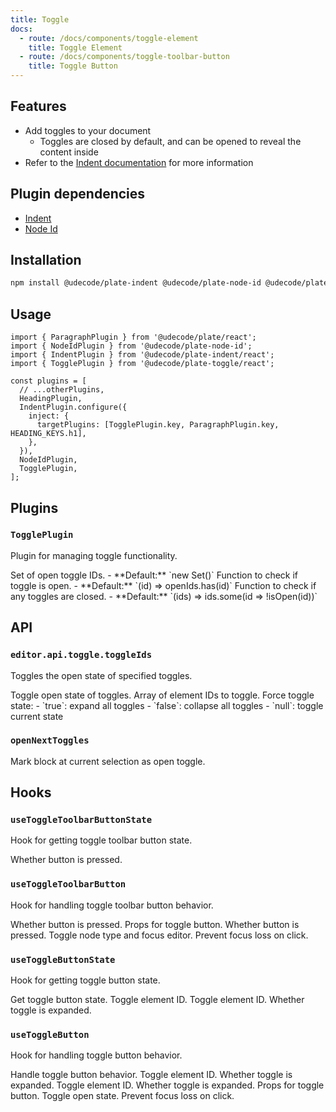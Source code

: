 ```yaml
---
title: Toggle
docs:
  - route: /docs/components/toggle-element
    title: Toggle Element
  - route: /docs/components/toggle-toolbar-button
    title: Toggle Button
---
```


<ComponentPreview name="toggle-demo" />

<PackageInfo>

## Features

- Add toggles to your document
  - Toggles are closed by default, and can be opened to reveal the content inside
- Refer to the [Indent documentation](/docs/indent) for more information

## Plugin dependencies

- [Indent](/docs/indent)
- [Node Id](/docs/node-id)

</PackageInfo>

## Installation

```bash
npm install @udecode/plate-indent @udecode/plate-node-id @udecode/plate-toggle
```

## Usage

```tsx
import { ParagraphPlugin } from '@udecode/plate/react';
import { NodeIdPlugin } from '@udecode/plate-node-id';
import { IndentPlugin } from '@udecode/plate-indent/react';
import { TogglePlugin } from '@udecode/plate-toggle/react';

const plugins = [
  // ...otherPlugins,
  HeadingPlugin,
  IndentPlugin.configure({
    inject: {
      targetPlugins: [TogglePlugin.key, ParagraphPlugin.key, HEADING_KEYS.h1],
    },
  }),
  NodeIdPlugin,
  TogglePlugin,
];
```

## Plugins

### `TogglePlugin`

Plugin for managing toggle functionality.

<API name="TogglePlugin">
<APIOptions type="object">
  <APIItem name="openIds" type="Set<string>" optional>
    Set of open toggle IDs.
    - **Default:** `new Set()`
  </APIItem>
  <APIItem name="isOpen" type="(toggleId: string) => boolean" optional>
    Function to check if toggle is open.
    - **Default:** `(id) => openIds.has(id)`
  </APIItem>
  <APIItem name="someClosed" type="(toggleIds: string[]) => boolean" optional>
    Function to check if any toggles are closed.
    - **Default:** `(ids) => ids.some(id => !isOpen(id))`
  </APIItem>
</APIOptions>
</API>

## API

### `editor.api.toggle.toggleIds`

Toggles the open state of specified toggles.

<API name="editor.api.toggle.toggleIds">
Toggle open state of toggles.

<APIParameters>
  <APIItem name="ids" type="string[]">
    Array of element IDs to toggle.
  </APIItem>
  <APIItem name="force" type="boolean | null" optional>
    Force toggle state:
    - `true`: expand all toggles
    - `false`: collapse all toggles
    - `null`: toggle current state
  </APIItem>
</APIParameters>
</API>

### `openNextToggles`

Mark block at current selection as open toggle.

## Hooks

### `useToggleToolbarButtonState`

Hook for getting toggle toolbar button state.

<API name="useToggleToolbarButtonState">
<APIReturns type="object">
  <APIItem name="pressed" type="boolean">
    Whether button is pressed.
  </APIItem>
</APIReturns>
</API>

### `useToggleToolbarButton`

Hook for handling toggle toolbar button behavior.

<API name="useToggleToolbarButton">
<APIState>
  <APIItem name="pressed" type="boolean">
    Whether button is pressed.
  </APIItem>
</APIState>

<APIReturns type="object">
  <APIItem name="props" type="object">
    Props for toggle button.
    <APISubList>
      <APISubListItem parent="props" name="pressed" type="boolean">
        Whether button is pressed.
      </APISubListItem>
      <APISubListItem parent="props" name="onClick" type="function">
        Toggle node type and focus editor.
      </APISubListItem>
      <APISubListItem parent="props" name="onMouseDown" type="function">
        Prevent focus loss on click.
      </APISubListItem>
    </APISubList>
  </APIItem>
</APIReturns>
</API>

### `useToggleButtonState`

Hook for getting toggle button state.

<API name="useToggleButtonState">
Get toggle button state.

<APIParameters>
  <APIItem name="toggleId" type="string">
    Toggle element ID.
  </APIItem>
</APIParameters>

<APIReturns type="object">
  <APIItem name="toggleId" type="string">
    Toggle element ID.
  </APIItem>
  <APIItem name="open" type="boolean">
    Whether toggle is expanded.
  </APIItem>
</APIReturns>
</API>

### `useToggleButton`

Hook for handling toggle button behavior.

<API name="useToggleButton">
Handle toggle button behavior.

<APIParameters>
  <APIItem name="toggleId" type="string">
    Toggle element ID.
  </APIItem>
  <APIItem name="open" type="boolean">
    Whether toggle is expanded.
  </APIItem>
</APIParameters>

<APIReturns type="object">
  <APIItem name="toggleId" type="string">
    Toggle element ID.
  </APIItem>
  <APIItem name="open" type="boolean">
    Whether toggle is expanded.
  </APIItem>
  <APIItem name="buttonProps" type="object">
    Props for toggle button.
    <APISubList>
      <APISubListItem parent="buttonProps" name="onClick" type="function">
        Toggle open state.
      </APISubListItem>
      <APISubListItem parent="buttonProps" name="onMouseDown" type="function">
        Prevent focus loss on click.
      </APISubListItem>
    </APISubList>
  </APIItem>
</APIReturns>
</API>